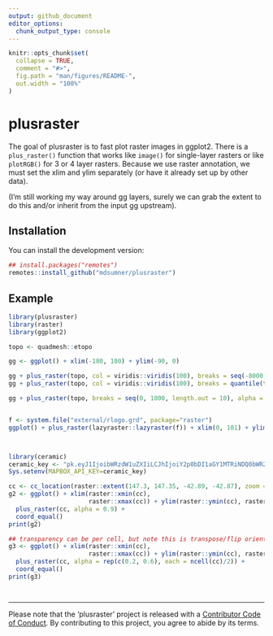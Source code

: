 ```yaml
---
output: github_document
editor_options: 
  chunk_output_type: console
---
```


<!-- README.md is generated from README.Rmd. Please edit that file -->

```r
knitr::opts_chunk$set(
  collapse = TRUE,
  comment = "#>",
  fig.path = "man/figures/README-",
  out.width = "100%"
)
```
# plusraster

<!-- badges: start -->
<!-- badges: end -->

The goal of plusraster is to fast plot raster images in ggplot2. There is a `plus_raster()` function that works like `image()` for single-layer rasters or like `plotRGB()` for 3 or 4 layer rasters. Because we use raster annotation, we must set the xlim and ylim separately (or have it already set up by other data). 

(I'm still working my way around gg layers, surely we can grab the extent to do this and/or inherit from the input gg upstream). 

## Installation

You can install the development version: 

``` r
## install.packages("remotes")
remotes::install_github("mdsumner/plusraster")
```

## Example


```r
library(plusraster)
library(raster)
library(ggplot2)

topo <- quadmesh::etopo

gg <- ggplot() + xlim(-180, 180) + ylim(-90, 0)

gg + plus_raster(topo, col = viridis::viridis(100), breaks = seq(-8000, 5000, length.out = 12)) 
gg + plus_raster(topo, col = viridis::viridis(100), breaks = quantile(topo, seq(0, 1,length.out = 15))) 

gg + plus_raster(topo, breaks = seq(0, 1000, length.out = 10), alpha = 0.2)


f <- system.file("external/rlogo.grd", package="raster")
ggplot() + plus_raster(lazyraster::lazyraster(f)) + xlim(0, 101) + ylim(0, 77)



library(ceramic)
ceramic_key <- "pk.eyJ1IjoibWRzdW1uZXIiLCJhIjoiY2p0bDI1aGY1MTRiNDQ0bWR2djh4dzgxOSJ9.zPM71aZwRWHc9U5kvDQDIA"
Sys.setenv(MAPBOX_API_KEY=ceramic_key)

cc <- cc_location(raster::extent(147.3, 147.35, -42.89, -42.87), zoom = 15)
g2 <- ggplot() + xlim(raster::xmin(cc), 
                      raster::xmax(cc)) + ylim(raster::ymin(cc), raster::ymax(cc)) + 
  plus_raster(cc, alpha = 0.9) + 
  coord_equal()
print(g2)

## transparency can be per cell, but note this is transpose/flip orientation 
g3 <- ggplot() + xlim(raster::xmin(cc), 
                      raster::xmax(cc)) + ylim(raster::ymin(cc), raster::ymax(cc)) + 
  plus_raster(cc, alpha = rep(c(0.2, 0.6), each = ncell(cc)/2)) + 
  coord_equal()
print(g3)




```

---

Please note that the 'plusraster' project is released with a
[Contributor Code of Conduct](https://github.com/mdsumner/plusraster/blob/master/CODE_OF_CONDUCT.md).
By contributing to this project, you agree to abide by its terms.
